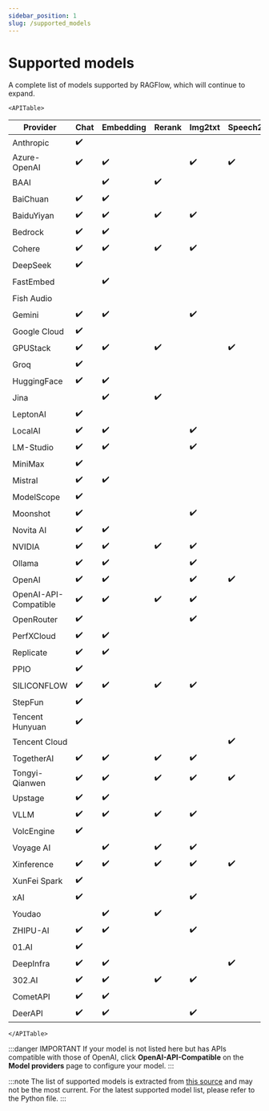 ```yaml
---
sidebar_position: 1
slug: /supported_models
---
```


# Supported models


A complete list of models supported by RAGFlow, which will continue to expand.

```mdx-code-block
<APITable>
```

| Provider              | Chat               | Embedding          | Rerank             | Img2txt            | Speech2txt         | TTS                |
| --------------------- | ------------------ | ------------------ | ------------------ | ------------------ | ------------------ | ------------------ |
| Anthropic             | :heavy_check_mark: |                    |                    |                    |                    |                    |
| Azure-OpenAI          | :heavy_check_mark: | :heavy_check_mark: |                    | :heavy_check_mark: | :heavy_check_mark: |                    |
| BAAI                  |                    | :heavy_check_mark: | :heavy_check_mark: |                    |                    |                    |
| BaiChuan              | :heavy_check_mark: | :heavy_check_mark: |                    |                    |                    |                    |
| BaiduYiyan            | :heavy_check_mark: | :heavy_check_mark: | :heavy_check_mark: | :heavy_check_mark: |                    |                    |
| Bedrock               | :heavy_check_mark: | :heavy_check_mark: |                    |                    |                    |                    |
| Cohere                | :heavy_check_mark: | :heavy_check_mark: | :heavy_check_mark: | :heavy_check_mark: |                    |                    |
| DeepSeek              | :heavy_check_mark: |                    |                    |                    |                    |                    |
| FastEmbed             |                    | :heavy_check_mark: |                    |                    |                    |                    |
| Fish Audio            |                    |                    |                    |                    |                    | :heavy_check_mark: |
| Gemini                | :heavy_check_mark: | :heavy_check_mark: |                    | :heavy_check_mark: |                    |                    |
| Google Cloud          | :heavy_check_mark: |                    |                    |                    |                    |                    |
| GPUStack              | :heavy_check_mark: | :heavy_check_mark: | :heavy_check_mark: |                    | :heavy_check_mark: | :heavy_check_mark: |
| Groq                  | :heavy_check_mark: |                    |                    |                    |                    |                    |
| HuggingFace           | :heavy_check_mark: | :heavy_check_mark: |                    |                    |                    |                    |
| Jina                  |                    | :heavy_check_mark: | :heavy_check_mark: |                    |                    |                    |
| LeptonAI              | :heavy_check_mark: |                    |                    |                    |                    |                    |
| LocalAI               | :heavy_check_mark: | :heavy_check_mark: |                    | :heavy_check_mark: |                    |                    |
| LM-Studio             | :heavy_check_mark: | :heavy_check_mark: |                    | :heavy_check_mark: |                    |                    |
| MiniMax               | :heavy_check_mark: |                    |                    |                    |                    |                    |
| Mistral               | :heavy_check_mark: | :heavy_check_mark: |                    |                    |                    |                    |
| ModelScope            | :heavy_check_mark: |                    |                    |                    |                    |                    |
| Moonshot              | :heavy_check_mark: |                    |                    | :heavy_check_mark: |                    |                    |
| Novita AI             | :heavy_check_mark: | :heavy_check_mark: |                    |                    |                    |                    |
| NVIDIA                | :heavy_check_mark: | :heavy_check_mark: | :heavy_check_mark: | :heavy_check_mark: |                    |                    |
| Ollama                | :heavy_check_mark: | :heavy_check_mark: |                    | :heavy_check_mark: |                    |                    |
| OpenAI                | :heavy_check_mark: | :heavy_check_mark: |                    | :heavy_check_mark: | :heavy_check_mark: | :heavy_check_mark: |
| OpenAI-API-Compatible | :heavy_check_mark: | :heavy_check_mark: | :heavy_check_mark: | :heavy_check_mark: |                    |                    |
| OpenRouter            | :heavy_check_mark: |                    |                    | :heavy_check_mark: |                    |                    |
| PerfXCloud            | :heavy_check_mark: | :heavy_check_mark: |                    |                    |                    |                    |
| Replicate             | :heavy_check_mark: | :heavy_check_mark: |                    |                    |                    |                    |
| PPIO                  | :heavy_check_mark: |                    |                    |                    |                    |                    |
| SILICONFLOW           | :heavy_check_mark: | :heavy_check_mark: | :heavy_check_mark: | :heavy_check_mark: |                    |                    |
| StepFun               | :heavy_check_mark: |                    |                    |                    |                    |                    |
| Tencent Hunyuan       | :heavy_check_mark: |                    |                    |                    |                    |                    |
| Tencent Cloud         |                    |                    |                    |                    | :heavy_check_mark: |                    |
| TogetherAI            | :heavy_check_mark: | :heavy_check_mark: | :heavy_check_mark: | :heavy_check_mark: |                    |                    |
| Tongyi-Qianwen        | :heavy_check_mark: | :heavy_check_mark: | :heavy_check_mark: | :heavy_check_mark: | :heavy_check_mark: | :heavy_check_mark: |
| Upstage               | :heavy_check_mark: | :heavy_check_mark: |                    |                    |                    |                    |
| VLLM                  | :heavy_check_mark: | :heavy_check_mark: | :heavy_check_mark: | :heavy_check_mark: |                    |                    |
| VolcEngine            | :heavy_check_mark: |                    |                    |                    |                    |                    |
| Voyage AI             |                    | :heavy_check_mark: | :heavy_check_mark: | :heavy_check_mark: |                    |                    |
| Xinference            | :heavy_check_mark: | :heavy_check_mark: | :heavy_check_mark: | :heavy_check_mark: | :heavy_check_mark: | :heavy_check_mark: |
| XunFei Spark          | :heavy_check_mark: |                    |                    |                    |                    | :heavy_check_mark: |
| xAI                   | :heavy_check_mark: |                    |                    | :heavy_check_mark: |                    |                    |
| Youdao                |                    | :heavy_check_mark: | :heavy_check_mark: |                    |                    |                    |
| ZHIPU-AI              | :heavy_check_mark: | :heavy_check_mark: |                    | :heavy_check_mark: |                    |                    |
| 01.AI                 | :heavy_check_mark: |                    |                    |                    |                    |                    |
| DeepInfra             | :heavy_check_mark: | :heavy_check_mark: |                    |                    | :heavy_check_mark: | :heavy_check_mark: |
| 302.AI                | :heavy_check_mark: | :heavy_check_mark: | :heavy_check_mark: | :heavy_check_mark: |                    |                    |
| CometAPI              | :heavy_check_mark: | :heavy_check_mark: |                    |                    |                    |                    |
| DeerAPI               | :heavy_check_mark: | :heavy_check_mark: |                    | :heavy_check_mark: |                    | :heavy_check_mark: |

```mdx-code-block
</APITable>
```

:::danger IMPORTANT
If your model is not listed here but has APIs compatible with those of OpenAI, click **OpenAI-API-Compatible** on the **Model providers** page to configure your model.
:::

:::note
The list of supported models is extracted from [this source](https://github.com/infiniflow/ragflow/blob/main/rag/llm/__init__.py) and may not be the most current. For the latest supported model list, please refer to the Python file.
:::
